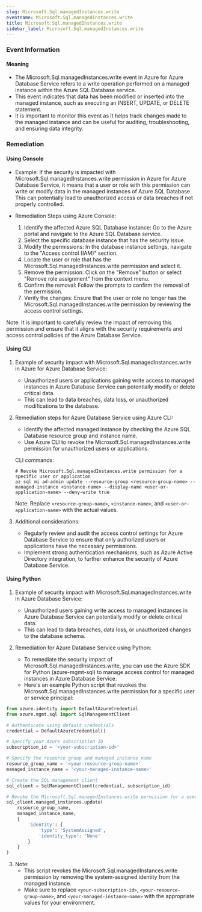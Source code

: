 ```yaml
--- 
slug: Microsoft.Sql.managedInstances.write
eventname: Microsoft.Sql.managedInstances.write
title: Microsoft.Sql.managedInstances.write
sidebar_label: Microsoft.Sql.managedInstances.write
---
```

                       
### Event Information

#### Meaning

- The Microsoft.Sql.managedInstances.write event in Azure for Azure Database Service refers to a write operation performed on a managed instance within the Azure SQL Database service.
- This event indicates that data has been modified or inserted into the managed instance, such as executing an INSERT, UPDATE, or DELETE statement.
- It is important to monitor this event as it helps track changes made to the managed instance and can be useful for auditing, troubleshooting, and ensuring data integrity.

### Remediation

#### Using Console

- Example: If the security is impacted with Microsoft.Sql.managedInstances.write permission in Azure for Azure Database Service, it means that a user or role with this permission can write or modify data in the managed instances of Azure SQL Database. This can potentially lead to unauthorized access or data breaches if not properly controlled.

- Remediation Steps using Azure Console:
  1. Identify the affected Azure SQL Database instance: Go to the Azure portal and navigate to the Azure SQL Database service.
  2. Select the specific database instance that has the security issue.
  3. Modify the permissions: In the database instance settings, navigate to the "Access control (IAM)" section.
  4. Locate the user or role that has the Microsoft.Sql.managedInstances.write permission and select it.
  5. Remove the permission: Click on the "Remove" button or select "Remove role assignment" from the context menu.
  6. Confirm the removal: Follow the prompts to confirm the removal of the permission.
  7. Verify the changes: Ensure that the user or role no longer has the Microsoft.Sql.managedInstances.write permission by reviewing the access control settings.

Note: It is important to carefully review the impact of removing this permission and ensure that it aligns with the security requirements and access control policies of the Azure Database Service.

#### Using CLI

1. Example of security impact with Microsoft.Sql.managedInstances.write in Azure for Azure Database Service:
   - Unauthorized users or applications gaining write access to managed instances in Azure Database Service can potentially modify or delete critical data.
   - This can lead to data breaches, data loss, or unauthorized modifications to the database.

2. Remediation steps for Azure Database Service using Azure CLI:
   - Identify the affected managed instance by checking the Azure SQL Database resource group and instance name.
   - Use Azure CLI to revoke the Microsoft.Sql.managedInstances.write permission for unauthorized users or applications.

   CLI commands:
   ```
   # Revoke Microsoft.Sql.managedInstances.write permission for a specific user or application
   az sql mi ad-admin update --resource-group <resource-group-name> --managed-instance <instance-name> --display-name <user-or-application-name> --deny-write true
   ```

   Note: Replace `<resource-group-name>`, `<instance-name>`, and `<user-or-application-name>` with the actual values.

3. Additional considerations:
   - Regularly review and audit the access control settings for Azure Database Service to ensure that only authorized users or applications have the necessary permissions.
   - Implement strong authentication mechanisms, such as Azure Active Directory integration, to further enhance the security of Azure Database Service.

#### Using Python

1. Example of security impact with Microsoft.Sql.managedInstances.write in Azure Database Service:
   - Unauthorized users gaining write access to managed instances in Azure Database Service can potentially modify or delete critical data.
   - This can lead to data breaches, data loss, or unauthorized changes to the database schema.

2. Remediation for Azure Database Service using Python:
   - To remediate the security impact of Microsoft.Sql.managedInstances.write, you can use the Azure SDK for Python (azure-mgmt-sql) to manage access control for managed instances in Azure Database Service.
   - Here's an example Python script that revokes the Microsoft.Sql.managedInstances.write permission for a specific user or service principal:

```python
from azure.identity import DefaultAzureCredential
from azure.mgmt.sql import SqlManagementClient

# Authenticate using default credentials
credential = DefaultAzureCredential()

# Specify your Azure subscription ID
subscription_id = '<your-subscription-id>'

# Specify the resource group and managed instance name
resource_group_name = '<your-resource-group-name>'
managed_instance_name = '<your-managed-instance-name>'

# Create the SQL management client
sql_client = SqlManagementClient(credential, subscription_id)

# Revoke the Microsoft.Sql.managedInstances.write permission for a user or service principal
sql_client.managed_instances.update(
    resource_group_name,
    managed_instance_name,
    {
        'identity': {
            'type': 'SystemAssigned',
            'identity_type': 'None'
        }
    }
)
```

3. Note: 
   - This script revokes the Microsoft.Sql.managedInstances.write permission by removing the system-assigned identity from the managed instance. 
   - Make sure to replace `<your-subscription-id>`, `<your-resource-group-name>`, and `<your-managed-instance-name>` with the appropriate values for your environment.


 